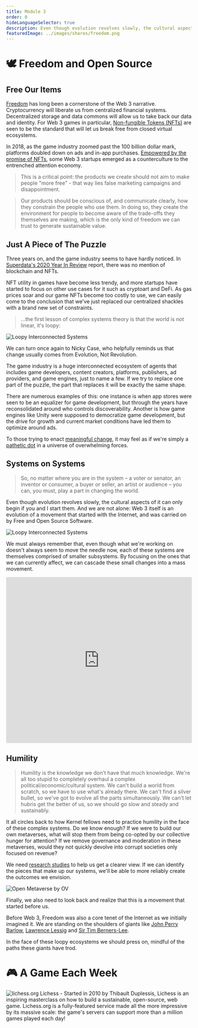 ```yaml
---
title: Module 3
order: 0
hideLanguageSelector: true
description: Even though evolution revolves slowly, the cultural aspects of it can only begin if you and I start them. And we are not alone - Web 3 itself is an evolution of a movement that started with the internet, and was carried on by Free and Open Source Software.
featuredImage: ../images/shares/freedom.png
---
```


# 🕊 Freedom and Open Source


## Free Our Items

[Freedom](/learn/module-3/freedom) has long been a cornerstone of the Web 3 narrative. Cryptocurrency will liberate us from centralized financial systems. Decentralized storage and data commons will allow us to take back our data and identity. For Web 3 games in particular, [Non-fungible Tokens (NFTs)](/track-gaming/module-3/curated/#the-nft-token-bible) are seen to be the standard that will let us break free from closed virtual ecosystems. 

In 2018, as the game industry zoomed past the 100 billion dollar mark, platforms doubled down on ads and in-app purchases. [Empowered by the promise of NFTs](/track-gaming/module-3/crafted/#free-our-items), some Web 3 startups emerged as a counterculture to the entrenched attention economy.

> This is a critical point: the products we create should not aim to make people "more free" - that way lies false marketing campaigns and disappointment. 

> Our products should be conscious of, and communicate clearly, how they constrain the people who use them. In doing so, they create the environment for people to become aware of the trade-offs they themselves are making, which is the only kind of freedom we can trust to generate sustainable value.

## Just A Piece of The Puzzle

Three years on, and the game industry seems to have hardly noticed. In [Superdata's 2020 Year In Review](/track-gaming/module-2/crafted/#superdatas-2020-year-in-review) report, there was no mention of blockchain and NFTs. 

NFT utility in games have become less trendy, and more startups have started to focus on other use cases for it such as cryptoart and DeFi. As gas prices soar and our game NFTs become too costly to use, we can easily come to the conclusion that we've just replaced our centralized shackles with a brand new set of constraints.

> ...the first lesson of complex systems theory is that the world is not linear, it's loopy:

<Image src="/images/gaming-img/loopy.gif" alt="Loopy Interconnected Systems" />


We can turn once again to Nicky Case, who helpfully reminds us that change usually comes from <Link to="https://blog.ncase.me/evolution-not-revolution/">Evolution, Not Revolution.</Link> 

The game industry is a huge interconnected ecosystem of agents that includes game developers, content creators, platforms, publishers, ad providers, and game engines, just to name a few. If we try to replace one part of the puzzle, the part that replaces it will be exactly the same shape. 

There are numerous examples of this: one instance is when app stores were seen to be an equalizer for game development, but through the years have reconsolidated around who controls discoverability. Another is how game engines like Unity were supposed to democratize game development, but the drive for growth and current market conditions have led them to optimize around ads. 

To those trying to enact [meaningful change](/track-gaming/module-2/core/#on-platforms-and-meaningful-change), it may feel as if we're simply a [pathetic dot](/track-gaming/module-3/crafted/#pathetic-dot-theory) in a universe of overwhelming forces.


## Systems on Systems

> So, no matter where you are in the system – a voter or senator, an inventor or consumer, a buyer or seller, an artist or audience – you can, you must, play a part in changing the world.

Even though evolution revolves slowly, the cultural aspects of it can only begin if you and I start them. And we are not alone: Web 3 itself is an evolution of a movement that started with the Internet, and was carried on by Free and Open Source Software.

<Image src="/images/gaming-img/opensourceloopy.gif" alt="Loopy Interconnected Systems" />

We must always remember that, even though what we're working on doesn't always seem to move the needle now, each of these systems are themselves comprised of smaller subsystems. By focusing on the ones that we can currently affect, we can cascade these small changes into a mass movement.

<iframe width="100%" height="450" frameborder="0" src="https://ncase.me/loopy/v1/?embed=1&data=[[[3,987,448,0.16,%22Ad%2520money%22,3],[5,666,426,0.5,%22TRUST%22,2],[6,500,318,0.16,%22Web%25203%2520Game%22,5],[7,816,312,0.16,%22Clickbait%2520Games%22,1],[8,808,529,0.5,%22Social%2520reach%22,1],[9,518,526,0.5,%22Social%2520reach%22,5],[10,359,449,0.16,%22Radical%2520Markets%22,3],[11,661,263,0,%22%255Bclick%2520to%2520start%255D%22,3]],[[7,5,-11,-1,0],[6,5,16,1,0],[7,8,16,1,0],[8,3,-53,1,0],[7,8,48,1,0],[6,9,-14,1,0],[9,10,49,1,0],[11,7,17,1,0],[11,6,-16,1,0],[8,9,8,-1,0],[9,8,-48,-1,0],[10,6,55,1,0],[3,7,-73,1,0],[7,8,81,1,0]],[[659,628,%22attention%2520economy%250Ais%2520zero-sum%22],[1000,583,%22clickbait%2520games%250Afund%2520themselves%2520more%22],[346,581,%22web%25203%2520games%250Afund%2520themselves%2520a%2520bit%22]],13%5D"></iframe>


## Humility

> Humility is the knowledge we don't have that much knowledge. We're all too stupid to completely overhaul a complex political/economic/cultural system. We can't build a world from scratch, so we have to use what's already there. We can't find a silver bullet, so we've got to evolve all the parts simultaneously. We can't let hubris get the better of us, so we should go slow and steady and sustainably.

It all circles back to how Kernel fellows need to practice humility in the face of these complex systems. Do we know enough? If we were to build our own metaverses, what will stop them from being co-opted by our collective hunger for attention? If we remove governance and moderation in these metaverses, would they not quickly devolve into corrupt societies only focused on revenue?

We need [research studies](/track-gaming/module-3/curated/#the-open-metaverse-os) to help us get a clearer view. If we can identify the pieces that make up our systems, we'll be able to more reliably create the outcomes we envision.

<Link to="/images/gaming-img/openmetaverse.png">
<Image src="/images/gaming-img/openmetaverse.png" alt="Open Metaverse by OV" />
</Link>

Finally, we also need to look back and realize that this is a movement that started before us. 

Before Web 3, Freedom was also a core tenet of the Internet as we initially imagined it. We are standing on the shoulders of giants like [John Perry Barlow](/track-gaming/module-3/crafted/#a-declaration-of-the-independence-of-cyberspace-by-john-perry-barlow), [Lawrence Lessig](/track-gaming/module-3/crafted/#code-and-other-laws-of-cyberspace-by-lawrence-lessig) and [Sir Tim Berners-Lee](/track-gaming/module-3/crafted/#solid-by-sir-tim-berners-lee). 

In the face of these loopy ecosystems we should press on, mindful of the paths these giants have trod. 

# 🎮 A Game Each Week

<Link to="https://lichess.org"><Image src="/images/gaming-img/lichess.jpg" alt="lichess.org" /></Link>

<Link to="https://lichess.org">Lichess</Link> - Started in 2010 by Thibault Duplessis, Lichess is an inspiring masterclass on how to build a sustainable, open-source, web game. Lichess.org is a fully-featured service made all the more impressive by its massive scale: the game's servers can support more than a million games played each day! 